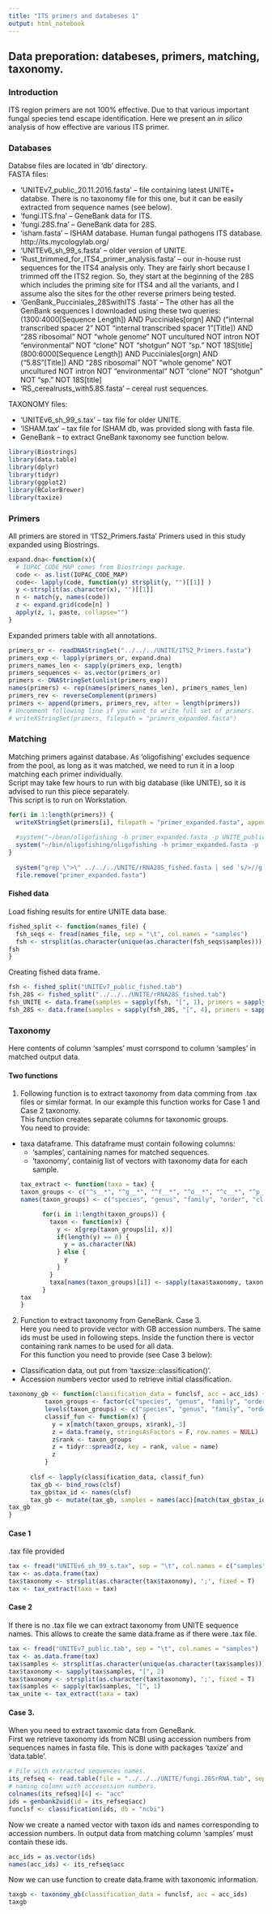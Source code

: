 ```yaml
---
title: "ITS primers and databeses 1"
output: html_notebook
---
```

## Data preporation: databeses, primers, matching, taxonomy.

### Introduction 
ITS region primers are not 100% effective. Due to that various important fungal species tend escape identification. Here we present an <i>in silico</i> analysis of how effective are various ITS primer. 
<h3>Databases</h3>
Databse files are located in 'db' directory.  
FASTA files:  

* 'UNITEv7_public_20.11.2016.fasta' -- file containing latest UNITE+ databse. There is no taxonomy file for this one, but it can be easily extracted from sequence names (see below).
* 'fungi.ITS.fna' -- GeneBank data for ITS.
* 'fungi.28S.fna' -- GeneBank data for 28S.
* 'isham.fasta' -- ISHAM database. Human fungal pathogens ITS database. http://its.mycologylab.org/
* 'UNITEv6_sh_99_s.fasta' -- older version of UNITE.
* 'Rust_trimmed_for_ITS4_primer_analysis.fasta' --  our in-house rust sequences for the ITS4 analysis only. They are fairly short because I trimmed off the ITS2 region. So, they start at the beginning of the 28S which includes the priming site for ITS4 and all the variants, and I assume also the sites for the other reverse primers being tested.
* 'GenBank_Pucciniales_28SwithITS .fasta' -- The other has all the GenBank sequences I downloaded using these two queries:  
(1300:4000[Sequence Length]) AND Pucciniales[orgn] AND ("internal transcribed spacer 2" NOT "internal transcribed spacer 1"[Title]) AND "28S ribosomal" NOT "whole genome" NOT uncultured NOT intron NOT "environmental" NOT "clone" NOT "shotgun" NOT "sp.” NOT 18S[title]
(800:6000[Sequence Length]) AND Pucciniales[orgn] AND ("5.8S"[Title]) AND "28S ribosomal" NOT "whole genome" NOT uncultured NOT intron NOT "environmental" NOT "clone" NOT "shotgun" NOT "sp.” NOT 18S[title]
* 'RS_cerealrusts_with5.8S.fasta' -- cereal rust sequences.

TAXONOMY files:

* 'UNITEv6_sh_99_s.tax' -- tax file for older UNITE.
* 'ISHAM.tax' -- tax file for ISHAM db, was provided slong with fasta file.
* GeneBank -- to extract GneBank taxonomy see function below.

```r
library(Biostrings)
library(data.table)
library(dplyr)
library(tidyr)
library(ggplot2)
library(RColorBrewer)
library(taxize)
```

### Primers 

All primers are stored in 'ITS2_Primers.fasta'
Primers used in this study expanded using Biostrings.
```r
expand.dna<-function(x){
  # IUPAC_CODE_MAP comes from Biostrings package.
  code <- as.list(IUPAC_CODE_MAP)
  code<- lapply(code, function(y) strsplit(y, "")[[1]] )
  y <-strsplit(as.character(x), "")[[1]]
  n <- match(y, names(code))
  z <- expand.grid(code[n] )
  apply(z, 1, paste, collapse="")
}
```

Expanded primers table with all annotations.  
```r
primers_or <- readDNAStringSet("../../../UNITE/ITS2_Primers.fasta")
primers_exp <- lapply(primers_or, expand.dna)
primers_names_len <- sapply(primers_exp, length)
primers_sequences <- as.vector(primers_or)
primers <- DNAStringSet(unlist(primers_exp))
names(primers) <- rep(names(primers_names_len), primers_names_len)
primers_rev <- reverseComplement(primers)
primers <- append(primers, primers_rev, after = length(primers))
# Uncomment following line if you want to write full set of primers.
# writeXStringSet(primers, filepath = "primers_expanded.fasta")
```
### Matching
Matching primers against database.
As 'oligofishing' excludes sequence from the pool, as long as it was matched, we need to run it in a loop matching each primer individually.  
Script may take few hours to run with big database (like UNITE), so it is advised to run this piece separately.  
This script is to run on Workstation.
```r
for(i in 1:length(primers)) {
  writeXStringSet(primers[i], filepath = "primer_expanded.fasta", append = F)
  
  #system("~/bean/oligofishing -h primer_expanded.fasta -p UNITE_public_20.11.2016.fasta >> UNITE_fished.fasta")
  system("~/bin/oligofishing/oligofishing -h primer_expanded.fasta -p ../../../UNITE/fungi.28SrRNA.fna >> ../../../UNITE/rRNA28S_fished.fasta")
}
  
  system("grep \">\" ../../../UNITE/rRNA28S_fished.fasta | sed 's/>//g' > ../../../UNITE/rRNA28S_fished.tab")
  file.remove("primer_expanded.fasta")
```
#### Fished data
Load fishing results for entire UNITE data base.  
```r
fished_split <- function(names_file) {
  fsh_seqs <- fread(names_file, sep = "\t", col.names = "samples")
  fsh <- strsplit(as.character(unique(as.character(fsh_seqs$samples))), '|', fixed = T)
fsh
}

```

Creating fished data frame.  
```r
fsh <- fished_split("UNITEv7_public_fished.tab")
fsh_28S <- fished_split("../../../UNITE/rRNA28S_fished.tab")
fsh_UNITE <- data.frame(samples = sapply(fsh, "[", 1), primers = sapply(fsh, function(x) x[length(x)]))
fsh_28S <- data.frame(samples = sapply(fsh_28S, "[", 4), primers = sapply(fsh_28S, function(x) x[length(x)]))
```
### Taxonomy
Here contents of column 'samples' must corrspond to column 'samples' in matched output data.  

#### Two functions
1. Following function is to extract taxonomy from data comming from .tax files or similar format. In our example this function works for Case 1 and Case 2 taxonomy.  
This function creates separate columns for taxonomic groups.  
You need to provide:  
* taxa dataframe. This dataframe must contain following columns:
    + 'samples', cantaining names for matched sequences. 
    + 'taxonomy', containig list of vectors with taxonomy data for each sample.
```r
tax_extract <- function(taxa = tax) {
  taxon_groups <- c("^s__*", "^g__*", "^f__*", "^o__*", "^c__*", "^p__*", "^k__*")
  names(taxon_groups) <- c("species", "genus", "family", "order", "class", "phylum", "kingdom")

        for(i in 1:length(taxon_groups)) {
          taxon <- function(x) {
            y <- x[grep(taxon_groups[i], x)]
            if(length(y) == 0) {
              y = as.character(NA)
            } else {
              y
            }
          }
          taxa[names(taxon_groups)[i]] <- sapply(taxa$taxonomy, taxon)
        }
  tax
}
```

2. Function to extract taxonomy from GeneBank. Case 3.  
Here you need to provide vector with GB accession numbers. The same ids must be used in following steps. Inside the function there is vector containing rank names to be used for all data.  
For this function you need to provide (see Case 3 below):  
* Classification data, out put from 'taxsize::classification()'.
* Accession numbers vector used to retrieve initial classification.
```r
taxonomy_gb <- function(classification_data = funclsf, acc = acc_ids) {
          taxon_groups <- factor(c("species", "genus", "family", "order", "class", "phylum", "kingdom"))
          levels(taxon_groups) <- c("species", "genus", "family", "order", "class", "phylum", "kingdom")
          classif_fun <- function(x) {
            y = x[match(taxon_groups, x$rank),-3]
            z = data.frame(y, stringsAsFactors = F, row.names = NULL)
            z$rank <- taxon_groups
            z = tidyr::spread(z, key = rank, value = name)
            z
          }
      
      clsf <- lapply(classification_data, classif_fun)
      tax_gb <- bind_rows(clsf) 
      tax_gb$tax_id <- names(clsf)
      tax_gb <- mutate(tax_gb, samples = names(acc)[match(tax_gb$tax_id,acc)])
tax_gb     
}
```
#### Case 1
.tax file provided  
```r
tax <- fread("UNITEv6_sh_99_s.tax", sep = "\t", col.names = c("samples", "taxonomy"))
tax <- as.data.frame(tax)
tax$taxonomy <- strsplit(as.character(tax$taxonomy), ';', fixed = T)
tax <- tax_extract(taxa = tax)
```

#### Case 2
If there is no .tax file we can extract taxonomy from UNITE sequence names.
This allows to create the same data.frame as if there were .tax file.
```r
tax <- fread("UNITEv7_public.tab", sep = "\t", col.names = "samples")
tax <- as.data.frame(tax)
tax$samples <- strsplit(as.character(unique(as.character(tax$samples))), '|', fixed = T)
tax$taxonomy <- sapply(tax$samples, "[", 2)
tax$taxonomy <- strsplit(as.character(tax$taxonomy), ';', fixed = T)
tax$samples <- sapply(tax$samples, "[", 1)
tax_unite <- tax_extract(taxa = tax)
```
#### Case 3.
When you need to extract taxomic data from GeneBank.  
First we retrieve taxonomy ids from NCBI using accession numbers from sequences names in fasta file. This is done with packages 'taxize' and 'data.table'.
```r
# File with extracted sequences names.
its_refseq <- read.table(file = "../../../UNITE/fungi.28SrRNA.tab", sep = "|")
# naming column with accesession numbers.
colnames(its_refseq)[4] <- "acc"
ids = genbank2uid(id = its_refseq$acc)
funclsf <- classification(ids, db = "ncbi")
```
Now we create a named vector with taxon ids and names corresponding to accession numbers. In output data from matching column 'samples' must contain these ids.  
```r
acc_ids = as.vector(ids)
names(acc_ids) <- its_refseq$acc
```

Now we can use function to create data.frame with taxonomic information. 
```r
taxgb <- taxonomy_gb(classification_data = funclsf, acc = acc_ids)
taxgb
```

